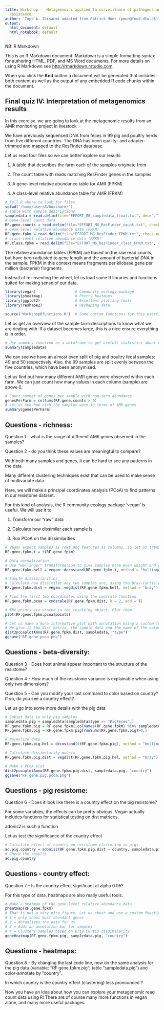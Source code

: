 ```yaml
---
title: Workshop -  Metagenomics applied to surveillance of pathogens and antimicrobial
  resistance
author: "Tope A. Ibisanmi adapted from Patrick Munk (pmun@food.dtu.dk)"
output:
  html_document: default
  html_notebook: default
---
```


NB: R Markdown

This is an R Markdown document. Markdown is a simple formatting syntax for authoring HTML, PDF, and MS Word documents. For more details on using R Markdown see <http://rmarkdown.rstudio.com>.

When you click the **Knit** button a document will be generated that includes both content as well as the output of any embedded R code chunks within the document.




## Final quiz IV: Interpretation of metagenomics results 


In this exercise, we are going to look at the metagenomic results from an AMR monitoring project in livestock

We have previously sequenced DNA from feces in 99 pig and poultry herds from five different countries. The DNA has been quality- and adapter-trimmed and mapped to the ResFinder database.

Let us read four files so we can better explore our results:

1) A table that describes the farm each of the samples originate from

2) The count table with reads matching ResFinder genes in the samples

3) A gene-level relative abundance table for AMR (FPKM)

4) A class-level relative abundance table for AMR (FPKM)


```r
# Tell R where to look for files
setwd("/home/user/AVboxshare/")
# Table with sample descriptions
sampledata = read.delim(file="EFFORT_MG_sampledata_final.txt", dec=",")
# Gene-level count data
RF.gene.counts = read.delim(file="EFFORT_MG_ResFinder_count.txt", check.names = F, row.names = 1, dec=",")
# Gene-level relative abundance data (FPKM)
RF.gene.fpkm = read.delim(file="EFFORT_MG_ResFinder_FPKM.txt", check.names = F, row.names = 1, dec=",")
# class-level relative abundance data (FPKM)
RF.class.fpkm = read.delim(file="EFFORT_MG_ResFinder_class_FPKM.txt", check.names = F, row.names = 1, dec=",")
```

The relative abundance tables (FPKM) are based on the raw read counts, but have been adjusted to gene length and the amount of bacterial DNA in the sample. FPKM in this context means fragments per kilobase gene per million (bacterial) fragments.

Instead of re-inventing the wheel, let us load some R libraries and functions suited for making sense of our data.

```r
library(vegan)                  # Community ecology package
library(pheatmap)               # Pretty heatmaps
library(ggplot2)                # Excellent plotting tools
library(reshape2)               # Reshaping data

source("WorkshopRfunctions.R")  # Some custom functions for this exercise
```


Let us get an overview of the sample farm descriptions to know what we are dealing with.
If a dataset becomes large, this is a nice ensure everything is in order.
```r
# Use summary function on a dataframe to get usefull statistics about each column
summary(sampledata)
```

We can see we have an almost even split of pig and poultry fecal samples: 49 and 50 respectively. Also, the 99 samples are split evenly between the five countries, which have been anonymised.

Let us find out how many different AMR genes were observed within each farm. 
We can just count how many values in each column (sample) are above 0.
```r
# Count number of genes per sample with non-zero abundance
genesPerFarm = colSums(RF.gene.counts > 0)
# Let us see how rich the samples were in terms of AMR genes
summary(genesPerFarm)
```


## Questions - richness:

Question 1 - what is the range of different AMR genes observed in the samples?

Question 2 - do you think these values are meaningful to compare?


With both many samples and genes, it can be hard to see any patterns in the data. 

Many different clustering techniques exist that can be used to make sense of multivariate data.

Here, we will make a principal coordinates analysis (PCoA) to find patterns in our resistome dataset.

For this kind of analysis, the R community ecology package 'vegan' is useful. We will use it to

1) Transform our "raw" data

2) Calculate how dissimilar each sample is

3) Run PCoA on the dissimilarities

```r

# Vegan expect samples as rows and features as columns, so let us transpose our data using t()
RF.gene.fpkm.t = t(RF.gene.fpkm)

# Data normalization
# Use "Hellinger" transformation to give samples more even weight and give genes' more even weight (square root)
RF.gene.fpkm.hell = vegan::decostand(RF.gene.fpkm.t, method = "hellinger")

# Sample dissimilarities
# Calculate how dissimilar any two samples are, using the Bray-Curtis dissimilarity index
RF.gene.fpkm.dist = vegan::vegdist(RF.gene.fpkm.hell, method = "bray")

# Find the first two coordinates using the cmdscale function
RF.gene.fpkm.pcoa = cmdscale(RF.gene.fpkm.dist, k = 2, add = T)

# The points are stored in the resulting object. Plot them
plot(RF.gene.fpkm.pcoa$points)

# Let us make a more informative plot with annotation using a custom function
# We give it the dist matrix, the sample data and the name of the column for coloring
dist2pcoaplotAnno(RF.gene.fpkm.dist, sampledata, "type")
ggsave("RF.gene.pcoa.png")

```


## Questions - beta-diversity:

Question 3 - Does host animal appear important to the structure of the resistome?

Question 4 - How much of the resistome variance is explainable when using only two dimensions?

Question 5 - Can you modify your last command to color based on country? If so, do you see a country effect?


Let us go into some more details with the pig data

```r
# Subset data to only pig samples
sampledata.pig = sampledata[sampledata$type == "PigFeces",]
RF.gene.fpkm.pig = RF.gene.fpkm[,colnames(RF.gene.fpkm) %in% sampledata.pig$Sample]
RF.gene.fpkm.pig = RF.gene.fpkm.pig[rowSums(RF.gene.fpkm.pig)>0,]

# Normalize data
RF.gene.fpkm.pig.hel = decostand(t(RF.gene.fpkm.pig), method = "hellinger")   

# Calculate dissimilarity matrix
RF.gene.fpkm.pig.dist = vegdist(RF.gene.fpkm.pig.hel, method = "bray")

# Make a PCoA plot
dist2pcoaplotAnno(RF.gene.fpkm.pig.dist, sampledata.pig, "country")
ggsave("RF.gene.pig.pcoa.png")

```

## Questions - pig resistome:

Question 6 - Does it look like there is a country effect on the pig resistome?

For some variables, the effects can be pretty obvious. Vegan actually includes functions for statistical testing on dist matrices.

adonis2 is such a function

Let us test the significance of the country effect

```r
# Calculate effect of country on resistome clustering in pigs
ad.pig.country = adonis2(RF.gene.fpkm.pig.dist ~ country, sampledata.pig)
# Check the results
ad.pig.country
```


## Questions - country effect:

Question 7 - Is the country effect significant at alpha 0.05?


For this type of data, heatmaps are also really useful tools.

```r
# Make a heatmap of the gene-level relative abundance data
pheatmap(RF.gene.fpkm)
# That is not a very nice figure. Let us cheat and use a custom function that
# 1 = only shows most abundant genes
# 2 = Normalizes the data for us
# 3 = Adds an annotation bar for samples
# 4 = Clusters samples based on Bray Curtis dissimilarity
geneHeatmap(RF.gene.fpkm.pig, sampledata.pig, "country")
```


## Questions - heatmaps:

Question 8 - By changing the last code line, now do the same analysis for the pig data (variable: "RF.gene.fpkm.pig"; table "sampledata.pig") and color-annotate by "country". 

In which country is the country effect (clustering) less pronounced ?




Now you have an idea about how you can explore your metagenomic read count data using R! There are of course many more functions in vegan alone, and many more useful packages.
